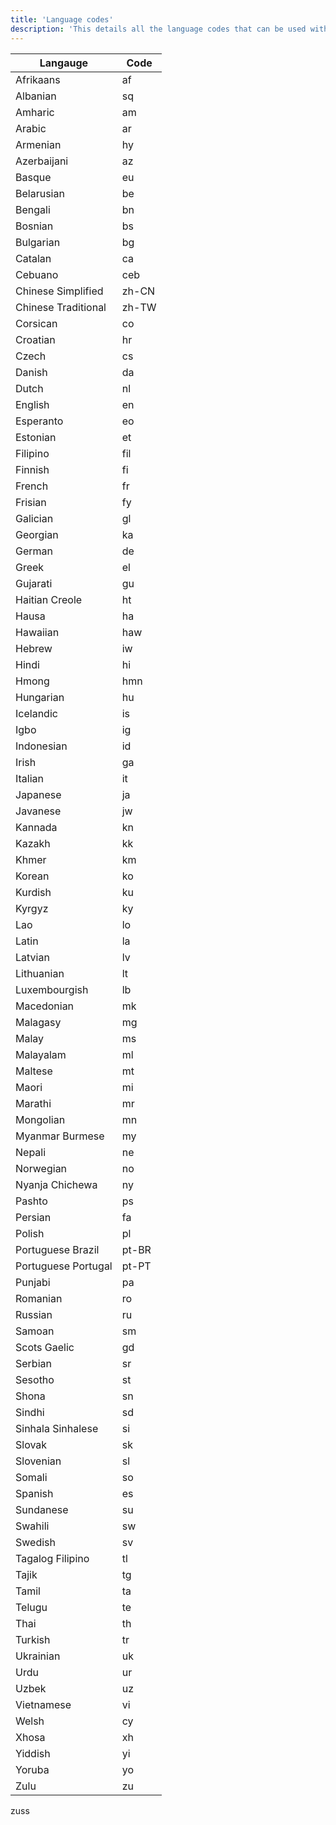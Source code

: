 ```yaml
---
title: 'Language codes'
description: 'This details all the language codes that can be used within the transate command.'
---
```


| Langauge | Code |
| --------- | ----- |
Afrikaans |af
Albanian |sq
Amharic |am
Arabic |ar
Armenian |hy
Azerbaijani |az
Basque |eu
Belarusian |be
Bengali |bn
Bosnian |bs
Bulgarian |bg
Catalan |ca
Cebuano |ceb
Chinese Simplified |zh-CN
Chinese Traditional |zh-TW
Corsican |co
Croatian |hr
Czech |cs
Danish |da
Dutch |nl
English |en
Esperanto |eo
Estonian |et
Filipino |fil
Finnish |fi
French |fr
Frisian |fy
Galician |gl
Georgian |ka
German |de
Greek |el
Gujarati |gu
Haitian Creole |ht
Hausa |ha
Hawaiian |haw
Hebrew |iw
Hindi |hi
Hmong |hmn
Hungarian |hu
Icelandic |is
Igbo |ig
Indonesian |id
Irish |ga
Italian |it
Japanese |ja
Javanese |jw
Kannada |kn
Kazakh |kk
Khmer |km
Korean |ko
Kurdish |ku
Kyrgyz |ky
Lao |lo
Latin |la
Latvian |lv
Lithuanian |lt
Luxembourgish |lb
Macedonian |mk
Malagasy |mg
Malay |ms
Malayalam |ml
Maltese |mt
Maori |mi
Marathi |mr
Mongolian |mn
Myanmar Burmese |my
Nepali |ne
Norwegian |no
Nyanja Chichewa |ny
Pashto |ps
Persian |fa
Polish |pl
Portuguese Brazil |pt-BR
Portuguese Portugal |pt-PT
Punjabi |pa
Romanian |ro
Russian |ru
Samoan |sm
Scots Gaelic |gd
Serbian |sr
Sesotho |st
Shona |sn
Sindhi |sd
Sinhala Sinhalese |si
Slovak |sk
Slovenian |sl
Somali |so
Spanish |es
Sundanese |su
Swahili |sw
Swedish |sv
Tagalog Filipino |tl
Tajik |tg
Tamil |ta
Telugu |te
Thai |th
Turkish |tr
Ukrainian |uk
Urdu |ur
Uzbek |uz
Vietnamese |vi
Welsh |cy
Xhosa |xh
Yiddish |yi
Yoruba |yo
Zulu |zu

	

zuss